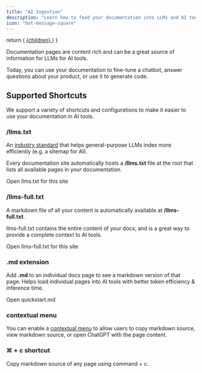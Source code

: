 ```yaml
---
title: "AI Ingestion"
description: "Learn how to feed your documentation into LLMs and AI tools"
icon: "bot-message-square"
---
```


  return (
    <a href={href} className="text-sm font-medium text-white dark:!text-zinc-950 bg-zinc-900 hover:bg-zinc-700 dark:bg-zinc-100 hover:dark:bg-zinc-300 rounded-full px-3.5 py-1.5 not-prose">
      {children}
    </a>
  )
}

Documentation pages are content rich and can be a great source of information for LLMs for AI tools.

Today, you can use your documentation to fine-tune a chatbot, answer questions about your product, or use it to generate code.

## Supported Shortcuts

We support a variety of shortcuts and configurations to make it easier to use your documentation in AI tools.

### /llms.txt

An [industry standard](https://llmstxt.org) that helps general-purpose LLMs index more efficiently (e.g. a sitemap for AI).

Every documentation site automatically hosts a **/llms.txt** file at the root that lists all available pages in your documentation.

<PreviewButton href="https://mintlify.com/docs/llms.txt">Open llms.txt for this site</PreviewButton>

### /llms-full.txt

A markdown file of all your content is automatically available at **/llms-full.txt**.

llms-full.txt contains the entire content of your docs, and is a great way to provide a complete context to AI tools.

<PreviewButton href="https://mintlify.com/docs/llms-full.txt">Open llms-full.txt for this site</PreviewButton>

### .md extension

Add **.md** to an individual docs page to see a markdown version of that page. Helps load individual pages into AI tools with better token efficiency & inference time.

<PreviewButton href="https://mintlify.com/docs/quickstart.md">Open quickstart.md</PreviewButton>

### contextual menu

You can enable a [contextual menu](settings#param-contextual) to allow users to copy markdown source, view markdown source, or open ChatGPT with the page content.

### ⌘ \+ c shortcut

Copy markdown source of any page using command \+ c.
